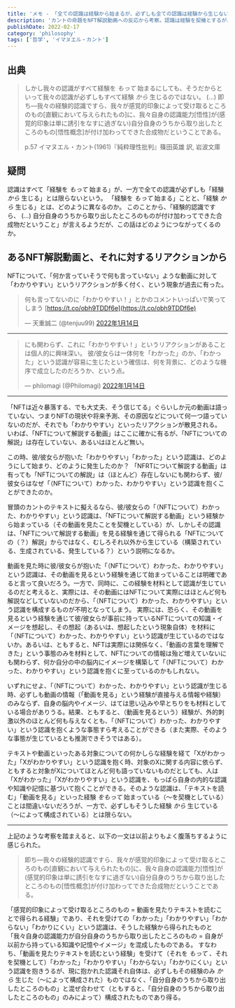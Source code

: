 ```yaml
---
title: 'メモ - 「全ての認識は経験から始まるが、必ずしも全ての認識は経験から生じない」について'
description: 'カントの命題をNFT解説動画への反応から考察。認識は経験を契機とするが、内的知識とも混成されて成立する'
publishDate: 2022-02-17
category: 'philosophy'
tags: ['哲学', 'イマヌエル・カント']
---
```


## 出典

> しかし我々の認識がすべて経験を *もって* 始まるにしても、そうだからといって我々の認識が必ずしもすべて経験 *から* 生じるのではない。
> (...)
> 即ち―我々の経験的認識ですら、我々が感覚的印象によって受け取るところのもの[直観において与えられたもの]に、我々自身の認識能力[悟性]が(感覚的印象は単に誘引をなすに過ぎない)自分自身のうちから取り出したところのもの[悟性概念]が付け加わってできた合成物だということである。
>
> p.57 イマヌエル・カント(1961)『純粋理性批判』篠田英雄 訳, 岩波文庫

## 疑問

認識はすべて「経験を *もって* 始まる」が、一方で全ての認識が必ずしも「経験 *から* 生じる」とは限らないという。
「経験を *もって* 始まる」ことと、「経験 *から* 生じる」とは、どのように異なるのか。
このことから、「経験的認識ですら、 (...) 自分自身のうちから取り出したところのものが付け加わってできた合成物だということ」が言えるようだが、この話はどのようにつながってくるのか。

## あるNFT解説動画と、それに対するリアクションから

NFTについて、「何か言っていそうで何も言っていない」ような動画に対して「わかりやすい」というリアクションが多く付く、という現象が過去に有った。

> 何も言ってないのに「わかりやすい！」とかのコメントいっぱいで笑ってしまう [https://t.co/obh9TDDf6e](https://t.co/obh9TDDf6e)
>
> — 天重誠二 (@tenjuu99) [2022年1月14日](https://twitter.com/tenjuu99/status/1482008590433292289?ref_src=twsrc%5Etfw)

---

> にも関わらず、これに「わかりやすい！」というリアクションがあることは個人的に興味深い。
> 彼/彼女らは一体何を「わかった」のか、「わかった」という認識が容易に生じたという確信は、何を背景に、どのような機序で成立したのだろうか、という点。
>
> — philomagi (@Philomagi) [2022年1月14日](https://twitter.com/Philomagi/status/1482034000688414722?ref_src=twsrc%5Etfw)

---

「NFTは近々暴落する、でも大丈夫、そう信じてる」ぐらいしか元の動画は語っていない、つまりNFTの現状や将来予測、その原因などについて何一つ語っていないのだが、それでも「わかりやすい」といったリアクションが散見される。
いわば、「NFTについて解説する動画」はここに確かに有るが、「NFTについての解説」は存在していない、あるいはほとんど無い。

この時、彼/彼女らが抱いた「わかりやすい」「わかった」という認識は、どのようにして始まり、どのように発生したのか？
「NFRTについて解説する動画」は有っても「NFTについての解説」は（ほとんど）存在しないにも関わらず、彼/彼女らはなぜ「（NFTについて）わかった、わかりやすい」という認識を抱くことができたのか。

冒頭のカントのテキストに擬えるなら、彼/彼女らの「（NFTについて）わかった、わかりやすい」という認識は、「NFTについて解説する動画」という経験から始まっている（その動画を見たことを契機としている）が、しかしその認識は、「NFTについて解説する動画」を見る経験を通じて得られる「NFTについての（？）解説」からではなく、むしろそれ以外から生じている（構築されている、生成されている、発生している？）という説明になるか。

動画を見た時に彼/彼女らが抱いた「（NFTについて）わかった、わかりやすい」という認識は、その動画を見るという経験を通じて始まっていることは明確であると言って良いだろう。一方で、同時に、この経験を材料として認識が生じているのだと考えると、実際には、その動画にはNFTについて実際にはほとんど何も解説などしていないのだから、「（NFTについて）わかった、わかりやすい」という認識を構成するものが不明となってしまう。
実際には、恐らく、その動画を見るという経験を通じて彼/彼女らが事前に持っているNFTについての知識・イメージを想起し、その想起（あるいは、想起したという現象自体）を材料に「（NFTについて）わかった、わかりやすい」という認識が生じているのではないか。あるいは、ともすると、NFTは実際には関係なく、「動画の言葉を理解できた」という事態のみを材料として、NFTについての情報は殆ど増えていないにも関わらず、何か自分の中の脳内にイメージを構築して「（NFTについて）わかった、わかりやすい」という認識を抱くに至っているのかもしれない。

いずれにせよ、「（NFTについて）わかった、わかりやすい」という認識が生じる時、必ずしも動画の情報（「動画を見る」という経験が直接与える情報や経験）のみならず、自身の脳内やイメージ、はては思い込みや早とちりをも材料としている場合がありうる。結果、ともすると、（動画を見るという）経験が、外的刺激以外のほとんど何も与えなくとも、「（NFTについて）わかった、わかりやすい」という認識を抱くような事態すら考えることができる（また実際、そのような事態が生じているとも推測できそうではある）。

テキストや動画といったある対象についての何かしらな経験を経て「Xがわかった」「Xがわかりやすい」という認識を抱く時、対象のXに関する内容に依らず、ともすると対象がXについてほとんど何も語っていないものだとしても、人は「Xがわかった」「Xがわかりやすい」という認識を、もっぱら自身の内的な認識や知識や記憶に基づいて抱くことができる。そのような認識は、「テキストを読む」「動画を見る」といった経験 *をもって* 始まっている（〜を契機としている）ことは間違いないだろうが、一方で、必ずしもそうした経験 *から* 生じている（〜によって構成されている）とは限らない。

---

上記のような考察を踏まえると、以下の一文は以前よりもよく腹落ちするように感じられた。

> 即ち―我々の経験的認識ですら、我々が感覚的印象によって受け取るところのもの[直観において与えられたもの]に、我々自身の認識能力[悟性]が(感覚的印象は単に誘引をなすに過ぎない)自分自身のうちから取り出したところのもの[悟性概念]が付け加わってできた合成物だということである。

「感覚的印象によって受け取るところのもの = 動画を見たりテキストを読むことで得られる経験」であり、それを受けての「わかった」「わかりやすい」「わからない」「わかりにくい」という認識は、そうした経験から得られたものと「我々自身の認識能力が自分自身のうちから取り出したところのもの = 自身が以前から持っている知識や記憶やイメージ」を混成したものである。
すなわち、「動画を見たりテキストを読むという経験」を受けて（それを *もって* 、それを契機として）「わかった」「わかりやすい」「わからない」「わかりにくい」という認識を抱きうるが、現に抱かれた認識それ自体は、必ずしもその経験のみ *から* 生じた（〜によって構成された）ものではなく、「自分自身のうちから取り出したところのもの」と混ぜ合わせて（ともすると、「自分自身のうちから取り出したところのもの」のみによって）構成されたものであり得る。
